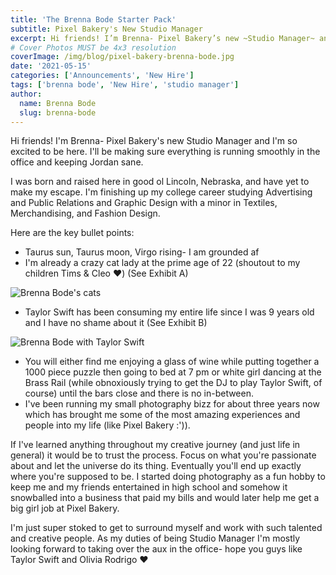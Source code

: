```yaml
---
title: 'The Brenna Bode Starter Pack'
subtitle: Pixel Bakery's New Studio Manager
excerpt: Hi friends! I’m Brenna- Pixel Bakery’s new ~Studio Manager~ and I’m so excited to be here. I’ll be making sure everything is running smoothly in the office and keeping Jordan sane.
# Cover Photos MUST be 4x3 resolution
coverImage: /img/blog/pixel-bakery-brenna-bode.jpg
date: '2021-05-15'
categories: ['Announcements', 'New Hire']
tags: ['brenna bode', 'New Hire', 'studio manager']
author:
  name: Brenna Bode
  slug: brenna-bode
---
```


Hi friends! I'm Brenna- Pixel Bakery's new Studio Manager and I'm so excited to be here. I'll be making sure everything is running smoothly in the office and keeping Jordan sane.

I was born and raised here in good ol Lincoln, Nebraska, and have yet to make my escape. I'm finishing up my college career studying Advertising and Public Relations and Graphic Design with a minor in Textiles, Merchandising, and Fashion Design.

Here are the key bullet points:

- Taurus sun, Taurus moon, Virgo rising- I am grounded af
- I'm already a crazy cat lady at the prime age of 22 (shoutout to my children Tims & Cleo ❤️) (See Exhibit A)

![Brenna Bode's cats](https://cdn.pixelbakery.com/img/blog/brenna-bode-cats.jpg)

- Taylor Swift has been consuming my entire life since I was 9 years old and I have no shame about it (See Exhibit B)

![Brenna Bode with Taylor Swift](https://cdn.pixelbakery.com/img/blog/brenna-bode-taylor-swift.jpg)

- You will either find me enjoying a glass of wine while putting together a 1000 piece puzzle then going to bed at 7 pm or white girl dancing at the Brass Rail (while obnoxiously trying to get the DJ to play Taylor Swift, of course) until the bars close and there is no in-between.
- I've been running my small photography bizz for about three years now which has brought me some of the most amazing experiences and people into my life (like Pixel Bakery :')).

If I've learned anything throughout my creative journey (and just life in general) it would be to trust the process. Focus on what you're passionate about and let the universe do its thing. Eventually you'll end up exactly where you're supposed to be. I started doing photography as a fun hobby to keep me and my friends entertained in high school and somehow it snowballed into a business that paid my bills and would later help me get a big girl job at Pixel Bakery.

I'm just super stoked to get to surround myself and work with such talented and creative people. As my duties of being Studio Manager I'm mostly looking forward to taking over the aux in the office- hope you guys like Taylor Swift and Olivia Rodrigo ❤️
